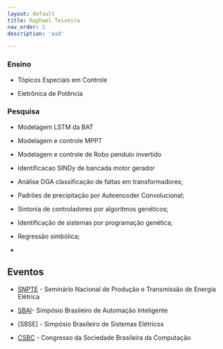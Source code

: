 ```yaml
---
layout: default
title: Raphael Teixeira
nav_order: 1
description: 'asd'

---
```


### Ensino

- Tópicos Especiais em Controle

- Eletrônica de Potência

### Pesquisa

- Modelagem LSTM da BAT

- Modelagem e controle MPPT

- Modelagem e controle de Robo pendulo invertido

- Identificacao SINDy de bancada motor gerador

- Análise DGA classificação de faltas em transformadores;

- Padrões de precipitação por Autoencoder Convolucional;

- Sintonia de controladores por algoritmos genéticos;

- Identificação de sistemas por programação genética;

- Regressão simbólica;
- 

## Eventos

- [SNPTE](https://xxviisnptee.com.br/) - Seminário Nacional de Produção e Transmissão de Energia Elétrica

- [SBAI](https://sbai2023.com.br/)- Simpósio Brasileiro de Automação Inteligente

- [SBSE] - Simpósio Brasileiro de Sistemas Elétricos

- [CSBC](https://csbc.sbc.org.br/2023/) - Congresso da Sociedade Brasileira da Computação

